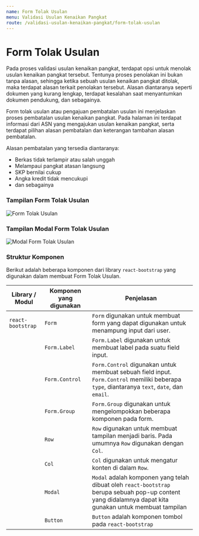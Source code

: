 ```yaml
---
name: Form Tolak Usulan
menu: Validasi Usulan Kenaikan Pangkat
route: /validasi-usulan-kenaikan-pangkat/form-tolak-usulan
---
```


# Form Tolak Usulan

Pada proses validasi usulan kenaikan pangkat, terdapat
opsi untuk menolak usulan kenaikan pangkat tersebut.
Tentunya proses penolakan ini bukan tanpa alasan, sehingga
ketika sebuah usulan kenaikan pangkat ditolak, maka terdapat alasan
terkait penolakan tersebut. Alasan diantaranya seperti dokumen yang
kurang lengkap, terdapat kesalahan saat menyantumkan dokumen
pendukung, dan sebagainya.

Form tolak usulan atau pengajuan pembatalan usulan ini
menjelaskan proses pembatalan usulan kenaikan pangkat. Pada halaman
ini terdapat informasi dari ASN yang mengajukan usulan kenaikan pangkat,
serta terdapat pilihan alasan pembatalan dan keterangan tambahan
alasan pembatalan.

Alasan pembatalan yang tersedia diantaranya:

- Berkas tidak terlampir atau salah unggah
- Melampaui pangkat atasan langsung
- SKP bernilai cukup
- Angka kredit tidak mencukupi
- dan sebagainya

### Tampilan Form Tolak Usulan

![Form Tolak Usulan](../../src/img/validasi-usulan-kenaikan-pangkat/Form_TolakUsul.jpg)

### Tampilan Modal Form Tolak Usulan

![Modal Form Tolak Usulan](../../src/img/validasi-usulan-kenaikan-pangkat/Modal_TolakUsul.png)

### Struktur Komponen

Berikut adalah beberapa komponen
dari library `react-bootstrap` yang
digunakan dalam membuat Form Tolak Usulan.

| Library / Modul   | Komponen yang digunakan | Penjelasan                                                                                                                                              |
| ----------------- | ----------------------- | ------------------------------------------------------------------------------------------------------------------------------------------------------- |
| `react-bootstrap` | `Form`                  | `Form` digunakan untuk membuat form yang dapat digunakan untuk menampung input dari user.                                                               |
|                   | `Form.Label`            | `Form.Label` digunakan untuk membuat label pada suatu field input.                                                                                      |
|                   | `Form.Control`          | `Form.Control` digunakan untuk membuat sebuah field input. `Form.Control` memiliki beberapa `type`, diantaranya `text`, `date`, dan `email`.            |
|                   | `Form.Group`            | `Form.Group` digunakan untuk mengelompokkan beberapa komponen pada form.                                                                                |
|                   | `Row`                   | `Row` digunakan untuk membuat tampilan menjadi baris. Pada umumnya `Row` digunakan dengan `Col`.                                                        |
|                   | `Col`                   | `Col` digunakan untuk mengatur konten di dalam `Row`.                                                                                                   |
|                   | `Modal`                 | `Modal` adalah komponen yang telah dibuat oleh `react-bootstrap` berupa sebuah pop-up content yang didalamnya dapat kita gunakan untuk membuat tampilan |
|                   | `Button`                | `Button` adalah komponen tombol pada `react-bootstrap`                                                                                                  |
